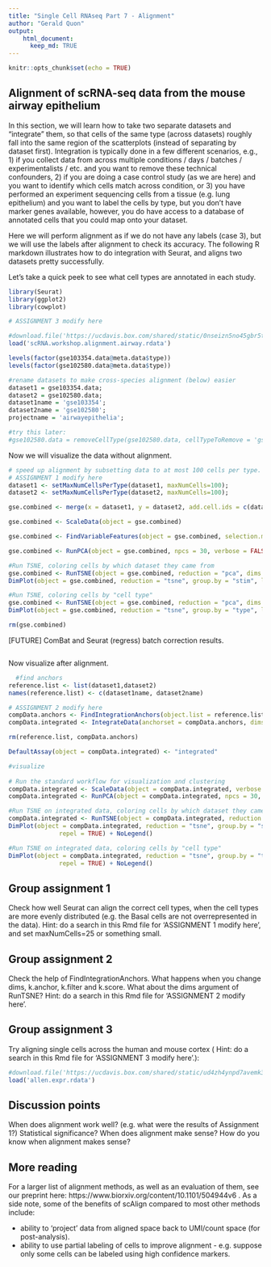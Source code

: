 ---
title: "Single Cell RNAseq Part 7 - Alignment"
author: "Gerald Quon"
output:
    html_document:
      keep_md: TRUE
---

```{r, include=FALSE}
knitr::opts_chunk$set(echo = TRUE)
```

## Alignment of scRNA-seq data from the mouse airway epithelium

In this section, we will learn how to take two separate datasets and "integrate" them, so that cells of the same type (across datasets) roughly fall into the same region of the scatterplots (instead of separating by dataset first). Integration is typically done in a few different scenarios, e.g., 1) if you collect data from across multiple conditions / days / batches / experimentalists / etc. and you want to remove these technical confounders, 2) if you are doing a case control study (as we are here) and you want to identify which cells match across condition, or 3) you have performed an experiment sequencing cells from a tissue (e.g. lung epithelium) and you want to label the cells by type, but you don't have marker genes available, however, you do have access to a database of annotated cells that you could map onto your dataset.

Here we will perform alignment as if we do not have any labels (case 3), but we will use the labels after alignment to check its accuracy. The following R markdown illustrates how to do integration with Seurat, and aligns two datasets pretty successfully.

Let's take a quick peek to see what cell types are annotated in each study.

```{r preprocess}
library(Seurat)
library(ggplot2)
library(cowplot)

# ASSIGNMENT 3 modify here

#download.file('https://ucdavis.box.com/shared/static/0nseizn5no45gbr5tsiks7lqz1ziixx7.rdata','scRNA.workshop.alignment.airway.rdata', mode='wb')
load('scRNA.workshop.alignment.airway.rdata')

levels(factor(gse103354.data@meta.data$type))
levels(factor(gse102580.data@meta.data$type))

#rename datasets to make cross-species alignment (below) easier
dataset1 = gse103354.data;
dataset2 = gse102580.data;
dataset1name = 'gse103354';
dataset2name = 'gse102580';
projectname = 'airwayepithelia';

#try this later:
#gse102580.data = removeCellType(gse102580.data, cellTypeToRemove = 'gse102580_Ciliated')
```


Now we will visualize the data without alignment.

```{r data_visualization_without_alignment}

# speed up alignment by subsetting data to at most 100 cells per type.
# ASSIGNMENT 1 modify here
dataset1 <- setMaxNumCellsPerType(dataset1, maxNumCells=100);
dataset2 <- setMaxNumCellsPerType(dataset2, maxNumCells=100);

gse.combined <- merge(x = dataset1, y = dataset2, add.cell.ids = c(dataset1name, dataset2name), project = projectname)

gse.combined <- ScaleData(object = gse.combined)

gse.combined <- FindVariableFeatures(object = gse.combined, selection.method = "vst", nfeatures = 2000, verbose = FALSE)

gse.combined <- RunPCA(object = gse.combined, npcs = 30, verbose = FALSE)

#Run TSNE, coloring cells by which dataset they came from
gse.combined <- RunTSNE(object = gse.combined, reduction = "pca", dims = 1:20)
DimPlot(object = gse.combined, reduction = "tsne", group.by = "stim", label = TRUE, repel = TRUE) + NoLegend()

#Run TSNE, coloring cells by "cell type"
gse.combined <- RunTSNE(object = gse.combined, reduction = "pca", dims = 1:20)
DimPlot(object = gse.combined, reduction = "tsne", group.by = "type", label = TRUE, repel = TRUE) + NoLegend()

rm(gse.combined)
```
  

[FUTURE] ComBat and Seurat (regress) batch correction results.
  
```{r CombatAndSeuratRegressBatchCorrection}
```

Now visualize after alignment.
  
```{r seuratAlignment}

  #find anchors
reference.list <- list(dataset1,dataset2)
names(reference.list) <- c(dataset1name, dataset2name)

# ASSIGNMENT 2 modify here
compData.anchors <- FindIntegrationAnchors(object.list = reference.list, dims = 1:2, k.anchor = 5, k.filter = 200, k.score = 30)
compData.integrated <- IntegrateData(anchorset = compData.anchors, dims = 1:30)

rm(reference.list, compData.anchors)

DefaultAssay(object = compData.integrated) <- "integrated"

#visualize
  
# Run the standard workflow for visualization and clustering
compData.integrated <- ScaleData(object = compData.integrated, verbose = FALSE)
compData.integrated <- RunPCA(object = compData.integrated, npcs = 30, verbose = FALSE)

#Run TSNE on integrated data, coloring cells by which dataset they came from
compData.integrated <- RunTSNE(object = compData.integrated, reduction = "pca", dims = 1:30)
DimPlot(object = compData.integrated, reduction = "tsne", group.by = "stim", label = TRUE, 
              repel = TRUE) + NoLegend()

#Run TSNE on integrated data, coloring cells by "cell type"
DimPlot(object = compData.integrated, reduction = "tsne", group.by = "type", label = TRUE, 
              repel = TRUE) + NoLegend()

```

## Group assignment 1

Check how well Seurat can align the correct cell types, when the cell types are more evenly distributed (e.g. the Basal cells are not overrepresented in the data). Hint: do a search in this Rmd file for 'ASSIGNMENT 1 modify here', and set maxNumCells=25 or something small.

## Group assignment 2

Check the help of FindIntegrationAnchors. What happens when you change dims, k.anchor, k.filter and k.score. What about the dims argument of RunTSNE?  Hint: do a search in this Rmd file for 'ASSIGNMENT 2 modify here'.

## Group assignment 3

Try aligning single cells across the human and mouse cortex ( Hint: do a search in this Rmd file for 'ASSIGNMENT 3 modify here'.):
```{r eval=FALSE}
#download.file('https://ucdavis.box.com/shared/static/ud4zh4ynpd7avemk3gqfva3nmqurk7ld.rdata','allen.expr.rdata', mode='wb')
load('allen.expr.rdata')
```

## Discussion points

When does alignment work well? (e.g. what were the results of Assignment 1?)
Statistical significance?
When does alignment make sense?
How do you know when alignment makes sense?

## More reading

For a larger list of alignment methods, as well as an evaluation of them, see our preprint here: https://www.biorxiv.org/content/10.1101/504944v6 . As a side note, some of the benefits of scAlign compared to most other methods include:

* ability to 'project' data from aligned space back to UMI/count space (for post-analysis). 
* ability to use partial labeling of cells to improve alignment - e.g. suppose only some cells can be labeled using high confidence markers.
